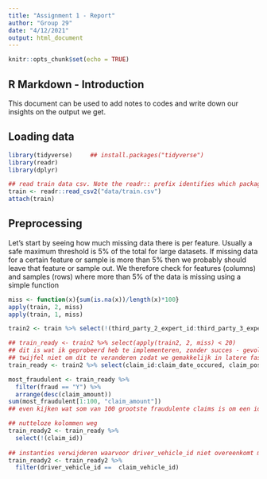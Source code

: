 ```yaml
---
title: "Assignment 1 - Report"
author: "Group 29"
date: "4/12/2021"
output: html_document
---
```


```r
knitr::opts_chunk$set(echo = TRUE)
```

## R Markdown - Introduction

This document can be used to add notes to codes and write down our insights on the output we get.

## Loading data

```r
library(tidyverse)     ## install.packages("tidyverse")
library(readr)
library(dplyr)
```

```r
## read train data csv. Note the readr:: prefix identifies which package it's in
train <- readr::read_csv2("data/train.csv")
attach(train)
```

## Preprocessing

Let's start by seeing how much missing data there is per feature.  Usually a safe maximum threshold is 5% of the total for large datasets. If missing data for a certain feature or sample is more than 5% then we probably should leave that feature or sample out. We therefore check for features (columns) and samples (rows) where more than 5% of the data is missing using a simple function

```r
miss <- function(x){sum(is.na(x))/length(x)*100}
apply(train, 2, miss)
apply(train, 1, miss)

train2 <- train %>% select(!(third_party_2_expert_id:third_party_3_expert_id))

## train_ready <- train2 %>% select(apply(train2, 2, miss) < 20)
## dit is wat ik geprobeerd heb te implementeren, zonder succes - gevolg is deze niet elegante manier van selecteren van features waarvoor percentage missing values kleiner is dan 20%
## twijfel niet om dit te veranderen zodat we gemakkelijk in latere fase treshhold kunnen veranderen om te zien of model dan beter presteert
train_ready <- train2 %>% select(claim_id:claim_date_occured, claim_postal_code:claim_police, claim_language:policy_holder_country, driver_id:driver_form, driver_country, driver_injured, driver_vehicle_id, repair_sla:policy_premium_100, policy_coverage_type)

most_fraudulent <- train_ready %>% 
  filter(fraud == "Y") %>% 
  arrange(desc(claim_amount))
sum(most_fraudulent[1:100, "claim_amount"])
## even kijken wat som van 100 grootste fraudulente claims is om een idee te hebben van de grootte-orde

## nutteloze kolommen weg
train_ready2 <- train_ready %>%
  select(!(claim_id))
  
## instanties verwijderen waarvoor driver_vehicle_id niet overeenkomt met claim_vehicle_id (data quality problemen)
train_ready2 <- train_ready2 %>% 
  filter(driver_vehicle_id ==  claim_vehicle_id)
```

